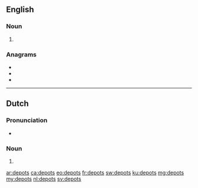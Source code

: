 ==English==

===Noun===
{{head|en|noun plural form}}

# {{plural of|depot|lang=en}}

===Anagrams===
* {{l|en|despot}}
* {{l|en|dopest}}
* {{l|en|posted}}

----

==Dutch==

===Pronunciation===
* {{audio|Nl-depots.ogg|Audio|lang=nl}}

===Noun===
{{head|nl|noun plural form}}

# {{nl-noun form of|pl|depot}}

[[ar:depots]]
[[ca:depots]]
[[eo:depots]]
[[fr:depots]]
[[sw:depots]]
[[ku:depots]]
[[mg:depots]]
[[my:depots]]
[[nl:depots]]
[[sv:depots]]